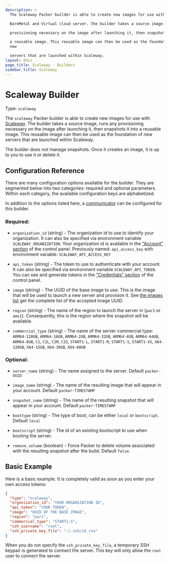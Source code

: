 ```yaml
---
description: >
  The Scaleway Packer builder is able to create new images for use with Scaleway

  BareMetal and Virtual cloud server. The builder takes a source image, runs any

  provisioning necessary on the image after launching it, then snapshots it into

  a reusable image. This reusable image can then be used as the foundation of
  new

  servers that are launched within Scaleway.
layout: docs
page_title: Scaleway - Builders
sidebar_title: Scaleway
---
```


# Scaleway Builder

Type: `scaleway`

The `scaleway` Packer builder is able to create new images for use with
[Scaleway](https://www.scaleway.com). The builder takes a source image, runs
any provisioning necessary on the image after launching it, then snapshots it
into a reusable image. This reusable image can then be used as the foundation
of new servers that are launched within Scaleway.

The builder does _not_ manage snapshots. Once it creates an image, it is up to
you to use it or delete it.

## Configuration Reference

There are many configuration options available for the builder. They are
segmented below into two categories: required and optional parameters. Within
each category, the available configuration keys are alphabetized.

In addition to the options listed here, a
[communicator](/docs/templates/communicator) can be configured for this
builder.

### Required:

- `organization_id` (string) - The organization id to use to identify your
  organization. It can also be specified via environment variable
  `SCALEWAY_ORGANIZATION`. Your organization id is available in the
  ["Account" section](https://cloud.scaleway.com/#/account) of the
  control panel.
  Previously named: `api_access_key` with environment variable: `SCALEWAY_API_ACCESS_KEY`

- `api_token` (string) - The token to use to authenticate with your account.
  It can also be specified via environment variable `SCALEWAY_API_TOKEN`. You
  can see and generate tokens in the ["Credentials"
  section](https://cloud.scaleway.com/#/credentials) of the control panel.

- `image` (string) - The UUID of the base image to use. This is the image
  that will be used to launch a new server and provision it. See
  [the images list](https://api-marketplace.scaleway.com/images)
  get the complete list of the accepted image UUID.

- `region` (string) - The name of the region to launch the server in (`par1`
  or `ams1`). Consequently, this is the region where the snapshot will be
  available.

- `commercial_type` (string) - The name of the server commercial type:
  `ARM64-128GB`, `ARM64-16GB`, `ARM64-2GB`, `ARM64-32GB`, `ARM64-4GB`,
  `ARM64-64GB`, `ARM64-8GB`, `C1`, `C2L`, `C2M`, `C2S`, `START1-L`,
  `START1-M`, `START1-S`, `START1-XS`, `X64-120GB`, `X64-15GB`, `X64-30GB`,
  `X64-60GB`

### Optional:

- `server_name` (string) - The name assigned to the server. Default
  `packer-UUID`

- `image_name` (string) - The name of the resulting image that will appear in
  your account. Default `packer-TIMESTAMP`

- `snapshot_name` (string) - The name of the resulting snapshot that will
  appear in your account. Default `packer-TIMESTAMP`

- `boottype` (string) - The type of boot, can be either `local` or
  `bootscript`. Default `local`

- `bootscript` (string) - The id of an existing bootscript to use when
  booting the server.

- `remove_volume` (boolean) - Force Packer to delete volume associated with
  the resulting snapshot after the build. Default `false`.

## Basic Example

Here is a basic example. It is completely valid as soon as you enter your own
access tokens:

```json
{
  "type": "scaleway",
  "organization_id": "YOUR ORGANIZATION ID",
  "api_token": "YOUR TOKEN",
  "image": "UUID OF THE BASE IMAGE",
  "region": "par1",
  "commercial_type": "START1-S",
  "ssh_username": "root",
  "ssh_private_key_file": "~/.ssh/id_rsa"
}
```

When you do not specify the `ssh_private_key_file`, a temporary SSH keypair
is generated to connect the server. This key will only allow the `root` user to
connect the server.

